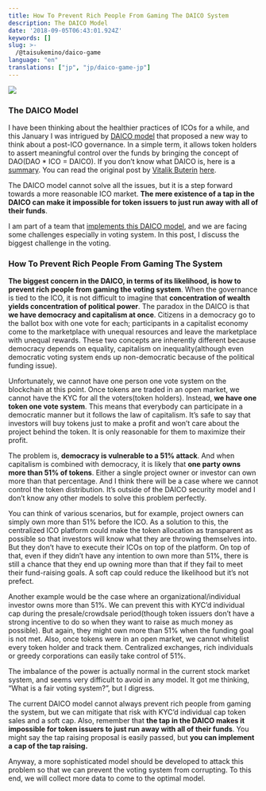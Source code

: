 ```yaml
---
title: How To Prevent Rich People From Gaming The DAICO System
description: The DAICO Model
date: '2018-09-05T06:43:01.924Z'
keywords: []
slug: >-
  /@taisukemino/daico-game
language: "en"
translations: ["jp", "jp/daico-game-jp"]
---
```


![](https://cdn-images-1.medium.com/max/1200/1*CFbHqKuklsNNo7sRhUgnqg.png)

### **The DAICO Model**

I have been thinking about the healthier practices of ICOs for a while, and this January I was intrigued by [DAICO model](https://ethresear.ch/t/explanation-of-daicos/465) that proposed a new way to think about a post-ICO governance. In a simple term, it allows token holders to assert meaningful control over the funds by bringing the concept of DAO(DAO \* ICO = DAICO). If you don’t know what DAICO is, here is a [summary](https://medium.com/icovo/what-is-daico-b88286fa7b7f). You can read the original post by [Vitalik Buterin](https://medium.com/u/587a00dbce51) [here](https://ethresear.ch/t/explanation-of-daicos/465).

The DAICO model cannot solve all the issues, but it is a step forward towards a more reasonable ICO market. **The mere existence of a tap in the DAICO can make it impossible for token issuers to just run away with all of their funds**.

I am part of a team that [implements this DAICO model](https://github.com/icovo/DAICOVO), and we are facing some challenges especially in voting system. In this post, I discuss the biggest challenge in the voting.

### **How To Prevent Rich People From Gaming The System**

**The biggest concern in the DAICO, in terms of its likelihood, is how to prevent rich people from gaming the voting system**. When the governance is tied to the ICO, it is not difficult to imagine that **concentration of wealth yields concentration of political power**. The paradox in the DAICO is that **we have democracy and capitalism at once**. Citizens in a democracy go to the ballot box with one vote for each; participants in a capitalist economy come to the marketplace with unequal resources and leave the marketplace with unequal rewards. These two concepts are inherently different because democracy depends on equality, capitalism on inequality(although even democratic voting system ends up non-democratic because of the political funding issue).

Unfortunately, we cannot have one person one vote system on the blockchain at this point. Once tokens are traded in an open market, we cannot have the KYC for all the voters(token holders). Instead, **we have one token one vote system**. This means that everybody can participate in a democratic manner but it follows the law of capitalism. It’s safe to say that investors will buy tokens just to make a profit and won’t care about the project behind the token. It is only reasonable for them to maximize their profit.

The problem is, **democracy is vulnerable to a 51% attack**. And when capitalism is combined with democracy, it is likely that **one party owns more than 51% of tokens**. Either a single project owner or investor can own more than that percentage. And I think there will be a case where we cannot control the token distribution. It’s outside of the DAICO security model and I don’t know any other models to solve this problem perfectly.

You can think of various scenarios, but for example, project owners can simply own more than 51% before the ICO. As a solution to this, the centralized ICO platform could make the token allocation as transparent as possible so that investors will know what they are throwing themselves into. But they don’t have to execute their ICOs on top of the platform. On top of that, even if they didn’t have any intention to own more than 51%, there is still a chance that they end up owning more than that if they fail to meet their fund-raising goals. A soft cap could reduce the likelihood but it’s not prefect.

Another example would be the case where an organizational/individual investor owns more than 51%. We can prevent this with KYC’d individual cap during the presale/crowdsale period(though token issuers don’t have a strong incentive to do so when they want to raise as much money as possible). But again, they might own more than 51% when the funding goal is not met. Also, once tokens were in an open market, we cannot whitelist every token holder and track them. Centralized exchanges, rich individuals or greedy corporations can easily take control of 51%.

The imbalance of the power is actually normal in the current stock market system, and seems very difficult to avoid in any model. It got me thinking, “What is a fair voting system?”, but I digress.

The current DAICO model cannot always prevent rich people from gaming the system, but we can mitigate that risk with KYC’d individual cap token sales and a soft cap. Also, remember that **the tap in the DAICO makes it impossible for token issuers to just run away with all of their funds**. You might say the tap raising proposal is easily passed, but **you can implement a cap of the tap raising.**

Anyway, a more sophisticated model should be developed to attack this problem so that we can prevent the voting system from corrupting. To this end, we will collect more data to come to the optimal model.
